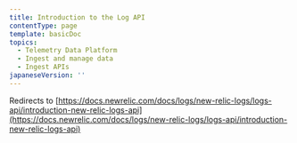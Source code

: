 ```yaml
---
title: Introduction to the Log API
contentType: page
template: basicDoc
topics:
  - Telemetry Data Platform
  - Ingest and manage data
  - Ingest APIs
japaneseVersion: ''
---
```


Redirects to [https://docs.newrelic.com/docs/logs/new-relic-logs/logs-api/introduction-new-relic-logs-api](https://docs.newrelic.com/docs/logs/new-relic-logs/logs-api/introduction-new-relic-logs-api)
